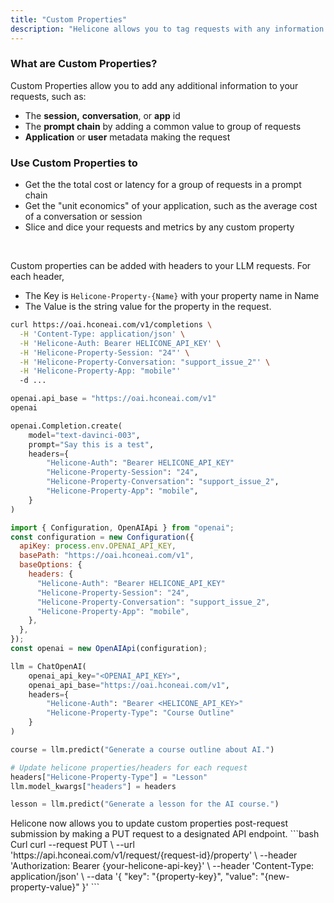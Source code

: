 ```yaml
---
title: "Custom Properties"
description: "Helicone allows you to tag requests with any information you choose to segment, analyze, and visualize by."
---
```


### What are Custom Properties?

Custom Properties allow you to add any additional information to your requests, such as:

- The **session,** **conversation**, or **app** id
- The **prompt chain** by adding a common value to group of requests
- **Application** or **user** metadata making the request

### Use Custom Properties to

- Get the the total cost or latency for a group of requests in a prompt chain
- Get the "unit economics" of your application, such as the average cost of a conversation or session
- Slice and dice your requests and metrics by any custom property

<br />

<Accordion title="Adding Custom Properties at Request Time">

Custom properties can be added with headers to your LLM requests. For each header,

- The Key is `Helicone-Property-{Name}` with your property name in Name
- The Value is the string value for the property in the request.

<CodeGroup>

```bash Curl
curl https://oai.hconeai.com/v1/completions \
  -H 'Content-Type: application/json' \
  -H 'Helicone-Auth: Bearer HELICONE_API_KEY' \
  -H 'Helicone-Property-Session: "24"' \
  -H 'Helicone-Property-Conversation: "support_issue_2"' \
  -H 'Helicone-Property-App: "mobile"'
  -d ...
```

```python Python
openai.api_base = "https://oai.hconeai.com/v1"
openai

openai.Completion.create(
    model="text-davinci-003",
    prompt="Say this is a test",
    headers={
        "Helicone-Auth": "Bearer HELICONE_API_KEY"
        "Helicone-Property-Session": "24",
        "Helicone-Property-Conversation": "support_issue_2",
        "Helicone-Property-App": "mobile",
    }
)
```

```js Node.js
import { Configuration, OpenAIApi } from "openai";
const configuration = new Configuration({
  apiKey: process.env.OPENAI_API_KEY,
  basePath: "https://oai.hconeai.com/v1",
  baseOptions: {
    headers: {
      "Helicone-Auth": "Bearer HELICONE_API_KEY"
      "Helicone-Property-Session": "24",
      "Helicone-Property-Conversation": "support_issue_2",
      "Helicone-Property-App": "mobile",
    },
  },
});
const openai = new OpenAIApi(configuration);
```

```python Langchain (Python)
llm = ChatOpenAI(
    openai_api_key="<OPENAI_API_KEY>",
    openai_api_base="https://oai.hconeai.com/v1",
    headers={
        "Helicone-Auth": "Bearer <HELICONE_API_KEY>"
        "Helicone-Property-Type": "Course Outline"
    }
)

course = llm.predict("Generate a course outline about AI.")

# Update helicone properties/headers for each request
headers["Helicone-Property-Type"] = "Lesson"
llm.model_kwargs["headers"] = headers

lesson = llm.predict("Generate a lesson for the AI course.")
```

</CodeGroup>
</Accordion>

<Accordion title="Updating Custom Properties After Request">
Helicone now allows you to update custom properties post-request submission by making a PUT request to a designated API endpoint.
```bash Curl
curl --request PUT \
  --url 'https://api.hconeai.com/v1/request/{request-id}/property' \
  --header 'Authorization: Bearer {your-helicone-api-key}' \
  --header 'Content-Type: application/json' \
  --data '{
    "key": "{property-key}",
    "value": "{new-property-value}"
}'
```
</Accordion>
